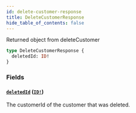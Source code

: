 ```yaml
---
id: delete-customer-response
title: DeleteCustomerResponse
hide_table_of_contents: false
---
```



Returned object from deleteCustomer

```graphql
type DeleteCustomerResponse {
  deletedId: ID!
}
```


### Fields

#### [`deletedId`](#) ([`ID!`](/developers/demandhq-apis/demand-api/graphql/reference/scalars/id))

The customerId of the customer that was deleted.




